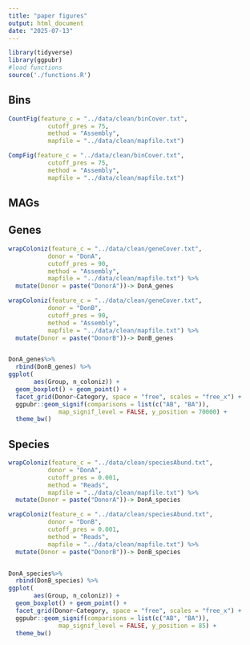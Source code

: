 ```yaml
---
title: "paper figures"
output: html_document
date: "2025-07-13"
---
```


```r

library(tidyverse)
library(ggpubr)
#load functions
source('./functions.R')

```

## Bins

```r

CountFig(feature_c = "../data/clean/binCover.txt",
           cutoff_pres = 75,
           method = "Assembly",
           mapfile = "../data/clean/mapfile.txt") 

```

```r

CompFig(feature_c = "../data/clean/binCover.txt",
           cutoff_pres = 75,
           method = "Assembly",
           mapfile = "../data/clean/mapfile.txt") 


```

## MAGs



## Genes

```r

wrapColoniz(feature_c = "../data/clean/geneCover.txt",
           donor = "DonA",
           cutoff_pres = 90,
           method = "Assembly",
           mapfile = "../data/clean/mapfile.txt") %>%
  mutate(Donor = paste("DonorA"))-> DonA_genes

wrapColoniz(feature_c = "../data/clean/geneCover.txt",
           donor = "DonB",
           cutoff_pres = 90,
           method = "Assembly",
           mapfile = "../data/clean/mapfile.txt") %>%
  mutate(Donor = paste("DonorB"))-> DonB_genes


DonA_genes%>%
  rbind(DonB_genes) %>%
ggplot(
       aes(Group, n_coloniz)) +
  geom_boxplot() + geom_point() +
  facet_grid(Donor~Category, space = "free", scales = "free_x") +
  ggpubr::geom_signif(comparisons = list(c("AB", "BA")),
              map_signif_level = FALSE, y_position = 70000) +
  theme_bw()

```

## Species

```r

wrapColoniz(feature_c = "../data/clean/speciesAbund.txt",
           donor = "DonA",
           cutoff_pres = 0.001,
           method = "Reads",
           mapfile = "../data/clean/mapfile.txt") %>%
  mutate(Donor = paste("DonorA"))-> DonA_species

wrapColoniz(feature_c = "../data/clean/speciesAbund.txt",
           donor = "DonB",
           cutoff_pres = 0.001,
           method = "Reads",
           mapfile = "../data/clean/mapfile.txt") %>%
  mutate(Donor = paste("DonorB"))-> DonB_species


DonA_species%>%
  rbind(DonB_species) %>%
ggplot(
       aes(Group, n_coloniz)) +
  geom_boxplot() + geom_point() +
  facet_grid(Donor~Category, space = "free", scales = "free_x") +
  ggpubr::geom_signif(comparisons = list(c("AB", "BA")),
              map_signif_level = FALSE, y_position = 85) +
  theme_bw()



```

